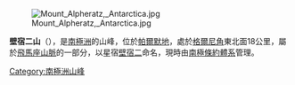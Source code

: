 [[Image:Mount_Alpheratz,_Antarctica.jpg|thumb]]

{{coord|70|59|S|66|58|W|display=title}}

'''壁宿二山'''（{{lang-en|Mount Alpheratz}}），是[[南極洲|南極洲]]的山峰，位於[[帕爾默地|帕爾默地]]，處於[[格爾尼角|格爾尼角]]東北面18公里，屬於[[飛馬座山脈|飛馬座山脈]]的一部分，以星宿[[壁宿二|壁宿二]]命名，現時由[[南極條約體系|南極條約體系]]管理。

{{Antarctica-geo-stub}}
[[Category:南極洲山峰|Category:南極洲山峰]]